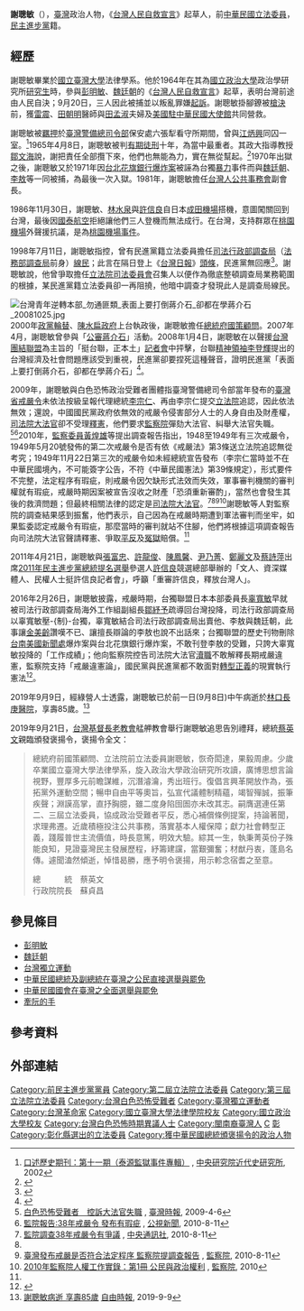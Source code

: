 {{Infobox_officeholder
| name = 謝聰敏
| image name =謝聰敏委員.jpg
| width = 
| Sex = 男 
| now =  
| period =
| Native place =
| nationality = {{ROC}}
| date of birth = {{birth date|df=yes|1934|5|2}}
| place of birth = {{TWN-JPN}}
| place of death = {{TWN}}[[桃園市|桃園市]][[龜山區|龜山區]][[長庚醫院|林口長庚醫院]]
| date of death = {{death date and age|2019|9|8|1934|5|2}}
| party = {{DPP}}
| spouse = 邱幸香
| educate =
*省立彰化中學（遭退學）
*省立臺中第一中學
*國立臺灣大學法律學系學士
*國立政治大學政治學研究所肄業
| past= 
*台灣人公共事務會副會長
*台灣民主運動海外組織秘書長
*《太平洋時報》社長
*北美衛星電視公司總經理
}}

'''謝聰敏'''（{{bd|1934年|5月2日|2019年|9月8日|catIdx=Hsieh}}），[[臺灣|臺灣]]政治人物，《[[台灣人民自救宣言|台灣人民自救宣言]]》起草人，前[[中華民國|中華民國]][[立法委員|立法委員]]，[[民主進步黨|民主進步黨]]籍。

==經歷==
謝聰敏畢業於[[國立臺灣大學|國立臺灣大學]]法律學系。他於1964年在其為[[國立政治大學|國立政治大學]]政治學研究所[[研究生|研究生]]時，參與[[彭明敏|彭明敏]]、[[魏廷朝|魏廷朝]]的《[[台灣人民自救宣言|台灣人民自救宣言]]》起草，表明台灣前途由人民自決；9月20日，三人因此被捕並以叛亂罪嫌[[起訴|起訴]]。謝聰敏掛腳鐐被[[槍決|槍決]]前，獲[[雷震_(中華民國)|雷震]]、[[田朝明|田朝明]]醫師與[[田孟淑|田孟淑]]夫婦及[[美国驻华大使列表|美國駐中華民國大使館]]共同營救。

謝聰敏被[[羈押|羈押]]於[[臺灣警備總司令部|臺灣警備總司令部]]保安處六張犁看守所期間，曾與[[江炳興|江炳興]]同囚一室。<ref>[http://www.mh.sinica.edu.tw/PGPublication_Detail.aspx?tmid=3&mid=61&pubid=26&majorTypeCode=1&minorTypeCode=4&major=1&minor=4 口述歷史期刊：第十一期（泰源監獄事件專輯）] {{Wayback|url=http://www.mh.sinica.edu.tw/PGPublication_Detail.aspx?tmid=3&mid=61&pubid=26&majorTypeCode=1&minorTypeCode=4&major=1&minor=4 |date=20140714132401 }}, [[中央研究院近代史研究所|中央研究院近代史研究所]], 2002</ref>1965年4月8日，謝聰敏被判[[有期徒刑|有期徒刑]]十年，為當中最重者。其政大指導教授[[鄒文海|鄒文海]]說，謝把責任全部攬下來，他們也無能為力，實在無從幫起。<ref>{{cite news|url=http://www.peoplenews.tw/news/dca8ac2f-3105-4d0c-bd46-ced9a68310f8|title=謝聰敏：蔡英文當選總統就是台灣獨立的不成文憲法|author=林冠妙|publisher=[[民報_(2014年)|民報]]|date=2016-12-29|language=zh-tw|accessdate=2016-12-30|archive-date=2016-12-30|archive-url=https://web.archive.org/web/20161230160433/http://www.peoplenews.tw/news/dca8ac2f-3105-4d0c-bd46-ced9a68310f8|dead-url=yes}}</ref>1970年出獄之後，謝聰敏又於1971年因[[台北花旗銀行爆炸案|台北花旗銀行爆炸案]]被誣為台獨[[暴力|暴力]]事件而與[[魏廷朝|魏廷朝]]、[[李敖|李敖]]等一同被捕，為最後一次入獄。1981年，謝聰敏擔任[[台灣人公共事務會|台灣人公共事務會]]副會長。

1986年11月30日，謝聰敏、[[林水泉|林水泉]]與[[許信良|許信良]]自日本[[成田機場|成田機場]]搭機，意圖闖關回到台灣，最後因[[國泰航空|國泰航空]]拒絕讓他們三人登機而無法成行。在台灣，支持群眾在[[桃園機場|桃園機場]]外聲援抗議，是為[[桃園機場事件|桃園機場事件]]。

1998年7月11日，謝聰敏指控，曾有民進黨籍立法委員擔任[[司法行政部調查局|司法行政部調查局]]（[[法務部調查局|法務部調查局]]前身）[[線民|線民]]；此言在隔日登上《[[台灣日報|台灣日報]]》[[頭條|頭條]]，民進黨無回應<ref>{{cite web |author=許榮棋 |url=http://www.vot.tw/enermy/2chshu.htm |language=zh-tw |title=《世紀大騙局系列叢書》創始號策劃序 |publisher=臺灣之聲廣播電臺 |date=1999-12 |accessdate=2016-01-18 |quote=一九九八年……七月十二日，《台灣日報》更以頭版頭條的標題「謝聰敏指民進黨：立委有爪耙子」，報導出曾有民進黨籍立委為調查局護航的秘聞。對於民進黨籍前立委謝聰敏如此重大的指控，一向和製造白色恐怖的情治機關對抗的民進黨卻一反常態地視若無睹、置若罔聞。 |archive-date=2017-03-05 |archive-url=https://web.archive.org/web/20170305004616/http://www.vot.tw/enermy/2chshu.htm |dead-url=yes }}</ref>。謝聰敏說，他曾爭取擔任[[立法院司法委員會|立法院司法委員會]]召集人以便作為徹底整頓調查局業務範圍的根據，某民進黨籍立法委員卻一再阻撓，他暗中調查才發現此人是調查局線民。

[[File:台灣青年逆轉本部_勿通匪類_表面上要打倒蔣介石_卻都在學蔣介石_20081025.jpg|thumb]]
2000年[[政黨輪替|政黨輪替]]、[[陳水扁政府|陳水扁政府]]上台執政後，謝聰敏擔任[[總統府國策顧問|總統府國策顧問]]。2007年4月，謝聰敏曾參與「[[公審|公審]][[蔣介石|蔣介石]]」活動。2008年1月4日，謝聰敏在以聲援[[台灣團結聯盟|台灣團結聯盟]]為主旨的「挺台聯，正本土」[[記者會|記者會]]中抨擊，台聯[[精神領袖|精神領袖]][[李登輝|李登輝]]提出的台灣經濟及社會問題應該受到重視，民進黨卻要捏死這種聲音，證明民進黨「表面上要打倒蔣介石，卻都在學蔣介石」<ref>{{cite news|title=獨派學者挺台聯 抨擊民進黨與本土社團是「當官俱樂部」|url=http://old.tsu.org.tw/?option=com_content&task=view&id=607|author=黃瑞弘|newspaper=中央通訊社|date=2008-01-04|accessdate=2015-09-05|archive-url=https://web.archive.org/web/20141213021211/http://old.tsu.org.tw/?option=com_content&task=view&id=607|archive-date=2014-12-13|dead-url=yes}}</ref>。

2009年，謝聰敏與白色恐怖政治受難者團體指臺灣警備總司令部當年發布的[[臺灣省戒嚴令|臺灣省戒嚴令]]未依法按級呈報代理總統[[李宗仁|李宗仁]]、再由李宗仁提交[[立法院|立法院]]追認，因此依法無效；還說，中國國民黨政府依無效的戒嚴令侵害部分人士的人身自由及財產權，[[司法院大法官|司法院大法官]]卻不受理[[釋憲|釋憲]]，他們要求[[監察院|監察院]]彈劾大法官、糾舉大法官失職。<ref>[http://www.twtimes.com.tw/index.php?page=news&nid=36881 白色恐怖受難者　控訴大法官失職] {{Wayback|url=http://www.twtimes.com.tw/index.php?page=news&nid=36881 |date=20190428071420 }}, [[臺灣時報|臺灣時報]], 2009-4-6</ref><ref name="公視">[http://web.pts.org.tw/php/news/pts_news/detail.php?NEENO=156283 監院報告:38年戒嚴令 發布有瑕疵] {{Wayback|url=http://web.pts.org.tw/php/news/pts_news/detail.php?NEENO=156283 |date=20160303201453 }}, [[公視新聞|公視新聞]], 2010-8-11</ref>2010年，[[監察委員|監察委員]][[黃煌雄|黃煌雄]]等提出調查報告指出，1948至1949年有三次戒嚴令，1949年5月20號發佈的第二次戒嚴令是否有依《戒嚴法》第3條送立法院追認無從考究；1949年11月22日第三次的戒嚴令如未經總統宣告發布（李宗仁當時並不在中華民國境內，不可能簽字公告，不符《中華民國憲法》第39條規定），形式要件不完整，法定程序有瑕疵，則戒嚴令因欠缺形式法效而失效，軍事審判機關的審判權就有瑕疵，戒嚴時期因案被宣告沒收之財產「恐須重新審酌」，當然也會發生其後的救濟問題；但最終相關法律的認定是[[司法院大法官|司法院大法官]]。<ref>[http://www.cna.com.tw/news/FirstNews/201008110019-1.aspx 監院調查38年戒嚴令有爭議] {{Wayback|url=http://www.cna.com.tw/news/FirstNews/201008110019-1.aspx |date=20150402164211 }}, [[中央通訊社|中央通訊社]], 2010-8-11</ref><ref name="公視"/><ref>[http://www.cy.gov.tw/sp.asp?xdURL=./di/Message/message_1.asp&ctNode=903&msg_id=3108 臺灣發布戒嚴是否符合法定程序 監察院提調查報告] {{Wayback|url=http://www.cy.gov.tw/sp.asp?xdURL=.%2Fdi%2FMessage%2Fmessage_1.asp&ctNode=903&msg_id=3108 |date=20190428142209 }}, [[監察院|監察院]], 2010-8-11</ref><ref>[http://www.cy.gov.tw/dl.asp?fileName=1101817141997.pdf 2010年監察院人權工作實錄：第1冊 公民與政治權利] {{Wayback|url=http://www.cy.gov.tw/dl.asp?fileName=1101817141997.pdf |date=20190428171239 }}, [[監察院|監察院]], 2010</ref>謝聰敏等人對監察院的調查結果感到振奮，他們表示，自己因為在戒嚴時期遭到軍法審判而坐牢，如果監委認定戒嚴令有瑕疵，那麼當時的審判就站不住腳，他們將根據這項調查報告向司法院大法官聲請釋憲、爭取[[平反|平反]]及[[冤獄|冤獄]]賠償。<ref name="公視"/>

2011年4月21日，謝聰敏與[[張富忠|張富忠]]、[[許龍俊|許龍俊]]、[[陳鳳馨|陳鳳馨]]、[[尹乃菁|尹乃菁]]、[[鄭麗文|鄭麗文]]及[[蔡詩萍|蔡詩萍]]出席[[2011年民主進步黨總統提名選舉|2011年民主進步黨總統提名選舉]]參選人[[許信良|許信良]]競選總部舉辦的「文人、資深媒體人、民權人士挺許信良記者會」，呼籲「重審許信良，釋放台灣人」。

2016年2月26日，謝聰敏披露，戒嚴時期，台獨聯盟日本本部委員長[[辜寬敏|辜寬敏]]早就被司法行政部調查局海外工作組副組長[[鄒紓予|鄒紓予]]疏導回台灣投降，司法行政部調查局以辜寬敏壓-{制}-台獨，辜寬敏結合司法行政部調查局出賣他、李敖與魏廷朝，此事讓[[金美齡|金美齡]]讚嘆不已、讓擅長辯論的李敖也說不出話來；台獨聯盟的歷史刊物刪除[[台南美國新聞處|台南美國新聞處]]爆炸案與台北花旗銀行爆炸案，不敢刊登李敖的受難，只誇大辜寬敏投降的「工作成績」；他向監察院控告司法院大法官[[瀆職|瀆職]]不敢解釋長期戒嚴違憲，監察院支持「戒嚴違憲論」，國民黨與民進黨都不敢面對[[轉型正義|轉型正義]]的現實執行憲法<ref>{{cite news|author=謝聰敏|title=面對不敢面對的現實|url=http://www.peoplenews.tw/news/6433ea81-d0ff-43b7-a0a4-85f5985c7761|work=[[民報_(2014年)|民報]]|publisher=民報文化|language=zh-tw|date=2016-02-26|accessdate=2016-02-27|archive-date=2016-03-05|archive-url=https://web.archive.org/web/20160305054136/http://www.peoplenews.tw/news/6433ea81-d0ff-43b7-a0a4-85f5985c7761|dead-url=yes}}</ref>。

2019年9月9日，經綠營人士透露，謝聰敏已於前一日(9月8日)中午病逝於[[林口長庚醫院|林口長庚醫院]]，享壽85歲。<ref>[https://news.ltn.com.tw/news/politics/paper/1316552 謝聰敏病逝 享壽85歲] {{Wayback|url=https://news.ltn.com.tw/news/politics/paper/1316552 |date=20190915080952 }} [[自由時報|自由時報]], 2019-9-9</ref>

2019年9月21日，[[台灣基督長老教會|台灣基督長老教會]]艋舺教會舉行謝聰敏追思告別禮拜，總統[[蔡英文|蔡英文]]親臨頒發褒揚令，褒揚令全文：
<blockquote style="border: 1px solid blue; padding: 0.5em 0.8em;">
總統府前國策顧問、立法院前立法委員謝聰敏，恢奇閎達，果毅周慮。少歲卒業國立臺灣大學法律學系，旋入政治大學政治研究所攻讀，廣博思想言論視野，豐厚多元前瞻謀維，沉潛濬瀹，秀出班行。復倡言興革開放作為，張拓黨外運動空間；暢申自由平等奧旨，弘宣代議體制精蘊，竭智殫誠，振筆疾聲；淵謨高掌，直抒胸臆，雖二度身陷囹圄亦未改其志。嗣膺選連任第二、三屆立法委員，協成政治受難者平反，悉心補償條例提案，持論著聞，求理弗遷。近歲積極投注公共事務，落實基本人權保障；獻力社會轉型正義，踐履普世主流價值，時長意篤，明效大驗。綜其一生，執秉菁英份子殊能良知，見證臺灣民主發展歷程，紓籌建讜，當艱彌奮；材猷丹衷，蓬島名傳。遽聞溘然傾逝，悼惜曷勝，應予明令褒揚，用示軫念宿耆之至意。<br>
<p align=right>總　　　統　蔡英文　　　　<br>
行政院院長　蘇貞昌　　　　</p>
</blockquote>

==參見條目==
*[[彭明敏|彭明敏]]
*[[魏廷朝|魏廷朝]]
*[[台灣獨立運動|台灣獨立運動]]
*[[中華民國總統及副總統在臺灣之公民直接選舉與罷免|中華民國總統及副總統在臺灣之公民直接選舉與罷免]]
*[[中華民國國會在臺灣之全面選舉與罷免|中華民國國會在臺灣之全面選舉與罷免]]
*[[牽阮的手|牽阮的手]]

==參考資料==
{{Reflist}}

==外部連結==

{{authority control}}
{{DEFAULTSORT:Xie謝}}

[[Category:前民主進步黨黨員|Category:前民主進步黨黨員]]
[[Category:第二屆立法院立法委員|Category:第二屆立法院立法委員]]
[[Category:第三屆立法院立法委員|Category:第三屆立法院立法委員]]
[[Category:台灣白色恐怖受難者|Category:台灣白色恐怖受難者]]
[[Category:臺灣獨立運動者|Category:臺灣獨立運動者]]
[[Category:台灣革命家|Category:台灣革命家]]
[[Category:國立臺灣大學法律學院校友|Category:國立臺灣大學法律學院校友]]
[[Category:國立政治大學校友|Category:國立政治大學校友]]
[[Category:台灣白色恐怖時期異議人士|Category:台灣白色恐怖時期異議人士]]
[[Category:閩南裔臺灣人|Category:閩南裔臺灣人]]
[[Category:謝姓|C]]
[[Category:民主進步黨籍立法委員|彰]]
[[Category:彰化縣選出的立法委員|Category:彰化縣選出的立法委員]]
[[Category:獲中華民國總統頒褒揚令的政治人物|Category:獲中華民國總統頒褒揚令的政治人物]]